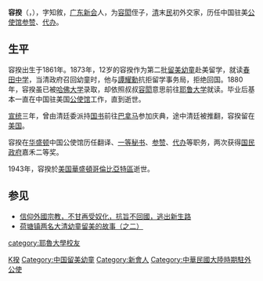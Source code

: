 {{Infobox_Person
| name = 容揆
|image= KWAI, YUNG. HONORABLE LCCN2016856149.jpg
|box_width=
|occupation=
| period =
|birth_name=
| other_names =
| Sex =男
|birth_date= 1861年
|birth_place={{QING-1862}}[[廣東省|廣東省]][[新會|新會]]
|death_date=1943年
|death_place={{USA}}[[華盛頓|華盛頓哥倫比亞特區]]
|nationality ={{QING}}（1861年–1911年）<br> {{ROC-1912}}（1912年–1928年）<br>{{ROC}}（1928年–1943年）<br>{{USA}}（？–1943年）
| residence =
| party =
| religion =
| spouse =
| relatives =
|education=
| past =
| work =
|awards=
}}
'''容揆'''（{{lang-en|Yung Kwai}}，{{bd|1861年||1943年||catIdx=Rong容}}），字知敘，[[广东|广东]][[新会|新会]]人，为[[容閎|容閎]]侄子，[[清朝|清]]末[[中華民國|民]]初外交家，历任中国驻美[[公使馆|公使馆]][[参赞|参赞]]、[[代办|代办]]。

==生平==
容揆出生于1861年。1873年，12岁的容揆作为第二批[[留美幼童|留美幼童]]赴美留学，就读[[春田中学|春田中学]]，当清政府召回幼童时，他与[[譚耀勳|譚耀勳]]抗拒留学事务局，拒绝回国。1880年，容揆虽已被[[哈佛大学|哈佛大学]]录取，却依照叔叔[[容閎|容閎]]意思前往[[耶鲁大学|耶鲁大学]]就读。毕业后基本一直在中国驻美国[[公使馆|公使馆]]工作，直到逝世。

[[宣统|宣统]]三年，曾由清廷委派持[[国书|国书]]前往[[巴拿马|巴拿马]]参加庆典，途中清廷被推翻，容揆留在[[美国|美国]]。

容揆在[[华盛顿|华盛顿]]中国公使馆历任翻译、[[一等秘书|一等秘书]]、[[参赞|参赞]]、[[代办|代办]]等职务，两次获得[[国民政府|国民政府]]嘉禾二等奖。

1943年，容揆於[[美国|美国]][[華盛頓|華盛頓哥倫比亞特區]]逝世。

==参见==
{{Reflist}}
* [http://www.ccue.com/ccp_east/2008-08-01/1217563444d1191837.html 信仰外國宗教，不甘再受奴化，抗旨不回國，逃出新生路]
* [https://web.archive.org/web/20090627085621/http://e.jmrb.com/m/2006/12/04/09/m_114313.shtml 荷塘镇两名大清幼童留美的故事（之二）]
{{DEFAULTSORT:R容揆}}
{{清朝留美幼童}}
[[Category:容姓|K揆]]
[[Category:中国留美幼童|Category:中国留美幼童]]
[[category:耶魯大學校友|category:耶魯大學校友]]
[[Category:新會人|Category:新會人]]
[[Category:中華民國大陸時期駐外公使|Category:中華民國大陸時期駐外公使]]